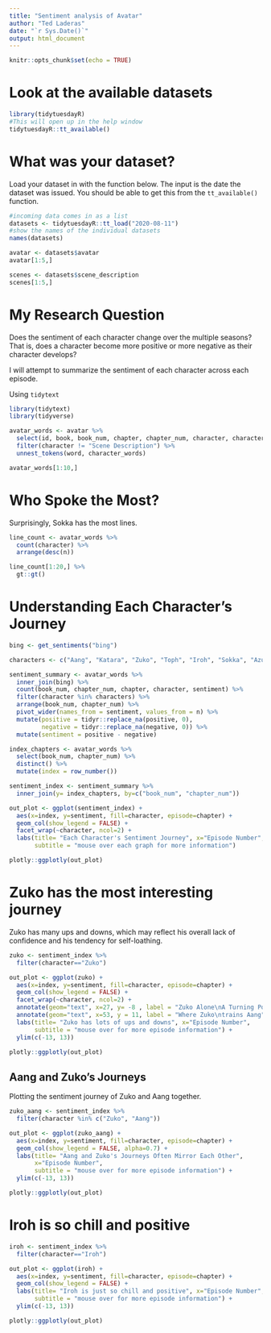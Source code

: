 ```yaml
---
title: "Sentiment analysis of Avatar"
author: "Ted Laderas"
date: "`r Sys.Date()`"
output: html_document
---
```


```r
knitr::opts_chunk$set(echo = TRUE)
```

# Look at the available datasets

```r
library(tidytuesdayR)
#This will open up in the help window
tidytuesdayR::tt_available()
```

# What was your dataset?

Load your dataset in with the function below. The input is the date the dataset was issued. You should be able to get this from the `tt_available()` function.

```r
#incoming data comes in as a list
datasets <- tidytuesdayR::tt_load("2020-08-11")
#show the names of the individual datasets
names(datasets)
```

```r
avatar <- datasets$avatar
avatar[1:5,]
```

```r
scenes <- datasets$scene_description
scenes[1:5,]
```

# My Research Question

Does the sentiment of each character change over the multiple seasons? That is, does a character become more positive or more negative as their character develops?

I will attempt to summarize the sentiment of each character across each episode.

Using `tidytext`

```r
library(tidytext)
library(tidyverse)

avatar_words <- avatar %>%
  select(id, book, book_num, chapter, chapter_num, character, character_words) %>%
  filter(character != "Scene Description") %>%
  unnest_tokens(word, character_words)

avatar_words[1:10,]
```

# Who Spoke the Most?

Surprisingly, Sokka has the most lines.

```r
line_count <- avatar_words %>% 
  count(character) %>%
  arrange(desc(n)) 

line_count[1:20,] %>%
  gt::gt()
```


# Understanding Each Character's Journey

```r
bing <- get_sentiments("bing")

characters <- c("Aang", "Katara", "Zuko", "Toph", "Iroh", "Sokka", "Azula", "Mai", "Ty Lee")

sentiment_summary <- avatar_words %>%
  inner_join(bing) %>%
  count(book_num, chapter_num, chapter, character, sentiment) %>%
  filter(character %in% characters) %>%
  arrange(book_num, chapter_num) %>%
  pivot_wider(names_from = sentiment, values_from = n) %>%
  mutate(positive = tidyr::replace_na(positive, 0),
         negative = tidyr::replace_na(negative, 0)) %>%
  mutate(sentiment = positive - negative)
```

```r
index_chapters <- avatar_words %>%
  select(book_num, chapter_num) %>%
  distinct() %>%
  mutate(index = row_number())
```

```r
sentiment_index <- sentiment_summary %>% 
  inner_join(y= index_chapters, by=c("book_num", "chapter_num"))

```

```r
out_plot <- ggplot(sentiment_index) +
  aes(x=index, y=sentiment, fill=character, episode=chapter) +
  geom_col(show_legend = FALSE) +
  facet_wrap(~character, ncol=2) +
  labs(title= "Each Character's Sentiment Journey", x="Episode Number",
       subtitle = "mouse over each graph for more information")

plotly::ggplotly(out_plot)

```

# Zuko has the most interesting journey

Zuko has many ups and downs, which may reflect his overall lack of confidence and his tendency for self-loathing.

```r
zuko <- sentiment_index %>%
  filter(character=="Zuko")

out_plot <- ggplot(zuko) +
  aes(x=index, y=sentiment, fill=character, episode=chapter) +
  geom_col(show_legend = FALSE) +
  facet_wrap(~character, ncol=2) +
  annotate(geom="text", x=27, y= -8 , label = "Zuko Alone\nA Turning Point") +
  annotate(geom="text", x=53, y = 11, label = "Where Zuko\ntrains Aang") +
  labs(title= "Zuko has lots of ups and downs", x="Episode Number",
       subtitle = "mouse over for more episode information") +
  ylim(c(-13, 13))

plotly::ggplotly(out_plot)
```


## Aang and Zuko's Journeys

Plotting the sentiment journey of Zuko and Aang together.

```r
zuko_aang <- sentiment_index %>%
  filter(character %in% c("Zuko", "Aang"))

out_plot <- ggplot(zuko_aang) +
  aes(x=index, y=sentiment, fill=character, episode=chapter) +
  geom_col(show_legend = FALSE, alpha=0.7) +
  labs(title= "Aang and Zuko's Journeys Often Mirror Each Other", 
       x="Episode Number",
       subtitle = "mouse over for more episode information") +
  ylim(c(-13, 13))

plotly::ggplotly(out_plot)


```

# Iroh is so chill and positive

```r
iroh <- sentiment_index %>%
  filter(character=="Iroh")

out_plot <- ggplot(iroh) +
  aes(x=index, y=sentiment, fill=character, episode=chapter) +
  geom_col(show_legend = FALSE) +
  labs(title= "Iroh is just so chill and positive", x="Episode Number",
       subtitle = "mouse over for more episode information") +
  ylim(c(-13, 13))

plotly::ggplotly(out_plot)
```